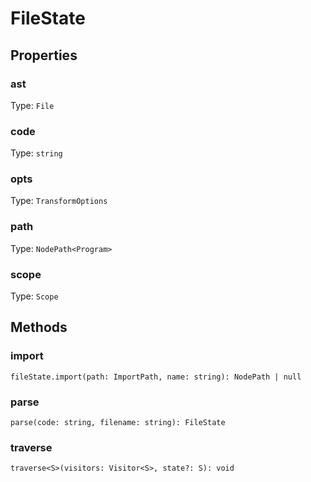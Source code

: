 # FileState

## Properties

### ast

Type: `File`

### code

Type: `string`

### opts

Type: `TransformOptions`

### path

Type: `NodePath<Program>`

### scope

Type: `Scope`

## Methods

### import

`fileState.import(path: ImportPath, name: string): NodePath | null`

### parse

`parse(code: string, filename: string): FileState`

### traverse

`traverse<S>(visitors: Visitor<S>, state?: S): void`
